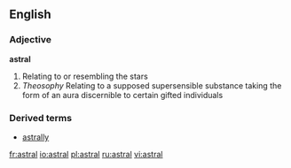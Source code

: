 ==English==

===Adjective===
'''astral'''
# Relating to or resembling the stars
# ''Theosophy'' Relating to a supposed supersensible substance taking the form of an aura discernible to certain gifted individuals

===Derived terms===
*[[astrally]]

[[fr:astral]]
[[io:astral]]
[[pl:astral]]
[[ru:astral]]
[[vi:astral]]